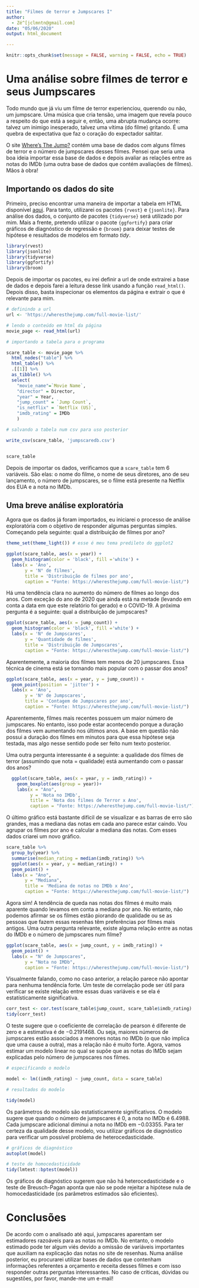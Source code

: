 ```yaml
---
title: "Filmes de terror e Jumpscares I"
author: 
  - Zé^[jclmntn@gmail.com]
date: "05/06/2020"
output: html_document

---
```


```r
knitr::opts_chunk$set(message = FALSE, warning = FALSE, echo = TRUE)
```

# Uma análise sobre filmes de terror e seus Jumpscares

  Todo mundo que já viu um filme de terror experienciou, querendo ou não, um jumpscare. Uma música que cria tensão, uma imagem que revela pouco a respeito do que está a seguir e, então, uma abrupta mudança ocorre: talvez um inimigo inesperado, talvez uma vítima (do filme) gritando. É uma quebra de expectativa que faz o coração do expectador saltitar.
  
  O site [Where's The Jump?](https://wheresthejump.com) contém uma base de dados com alguns filmes de terror e o número de jumpscares desses filmes. Pensei que seria uma boa ideia importar essa base de dados e depois avaliar as relações entre as notas do IMDb (uma outra base de dados que contém avaliações de filmes). Mãos à obra!

## Importando os dados do site

Primeiro, preciso encontrar uma maneira de importar a tabela em HTML disponível [aqui](https://wheresthejump.com/full-movie-list/"). Para tanto, utilizarei os pacotes `{rvest}` e `{jsonlite}`. Para análise dos dados, o conjunto de pacotes `{tidyverse}` será utilizado por mim. Mais a frente, pretendo utilizar o pacote `{ggfortify}` para criar gráficos de diagnóstico de regressão e `{broom}` para deixar testes de hipótese e resultados de modelos em formato *tidy*.

```r
library(rvest)
library(jsonlite)
library(tidyverse)
library(ggfortify)
library(broom)
```

Depois de importar os pacotes, eu irei definir a url de onde extrairei a base de dados e depois farei a leitura desse link usando a função `read_html()`. Depois disso, basta inspecionar os elementos da página e extrair o que é relevante para mim.


```r
# definindo a url
url <- 'https://wheresthejump.com/full-movie-list/'

# lendo o conteúdo em html da página
movie_page <- read_html(url)

# importando a tabela para o programa

scare_table <- movie_page %>% 
  html_nodes("table") %>% 
  html_table() %>% 
  .[[1]] %>% 
  as_tibble() %>% 
  select(
    "movie_name"=`Movie Name`, 
    "director" = Director,
    "year" = Year,
    "jump_count" = `Jump Count`,
    "is_netflix" = `Netflix (US)`,
    "imdb_rating" = IMDb
    )

# salvando a tabela num csv para uso posterior

write_csv(scare_table, 'jumpscaredb.csv')


scare_table


```

  Depois de importar os dados, verificamos que a `scare_table` tem 6 variáveis. São elas: o nome do filme, o nome de seus diretores, ano de seu lançamento, o número de jumpscares, se o filme está presente na Netflix dos EUA e a nota no IMDb.

## Uma breve análise exploratória

Agora que os dados já foram importados, eu iniciarei o processo de análise exploratória com o objetivo de responder algumas perguntas simples. Começando pela seguinte: qual a distribuição de filmes por ano?

```r

theme_set(theme_light()) # esse é meu tema predileto do ggplot2

ggplot(scare_table, aes(x = year)) +
  geom_histogram(color = 'black', fill ='white') + 
  labs(x = 'Ano',
       y = 'N° de filmes',
       title = 'Distribuição de filmes por ano', 
       caption = "Fonte: https://wheresthejump.com/full-movie-list/")

```

  Há uma tendência clara no aumento do número de filmes ao longo dos anos. Com exceção do ano de 2020 que ainda está na metade (levando em conta a data em que este relatório foi gerado) e o COVID-19. 
  A próxima pergunta é a seguinte: qual a distribuição de jumpscares?
  
```r
ggplot(scare_table, aes(x = jump_count)) +
  geom_histogram(color = 'black', fill ='white') +
  labs(x = 'N° de Jumpscares',
       y = 'Quantidade de filmes',
       title = 'Distribuição de Jumpscares', 
       caption = "Fonte: https://wheresthejump.com/full-movie-list/")
```

  Aparentemente, a maioria dos filmes tem menos de 20 jumpscares. Essa técnica de cinema está se tornando mais popular com o passar dos anos?
  
```r
ggplot(scare_table, aes(x = year, y = jump_count)) +
  geom_point(position = 'jitter') +
  labs(x = 'Ano',
       y = 'N° de Jumpscares',
       title = 'Contagem de Jumpscares por ano', 
       caption = "Fonte: https://wheresthejump.com/full-movie-list/")
```
  
  Aparentemente, filmes mais recentes possuem um maior número de jumpscares. No entanto, isso pode estar acontecendo porque a duração dos filmes vem aumentando nos últimos anos. A base em questão não possui a duração dos filmes em minutos para que essa hipótese seja testada, mas algo nesse sentido pode ser feito num texto posterior.

  <!-- Como sou curioso, quero verificar a relação entre o total de filmes e de jumpscares num ano qualquer. Para isso, eu irei normalizar as duas novas variáveis através de uma função criada a partir da seguinte fórmula: $$\frac{x_i - \min(x)}{\max(x) - \min(x)}$$. 
  
```r
# 
# normalize <- function(x){
#   (x - min(x))/(max(x) - min(x))
# }
# 
# scare_table %>% 
#   group_by(year) %>% 
#   summarize(
#     total_jumps = sum(jump_count),
#     total_movies = n()
#   ) %>% 
#   mutate(
#     n_jump = normalize(total_jumps), 
#     n_movies = normalize(total_movies)
#   ) %>% 
#   ggplot(aes(x = year)) + 
#   geom_line(aes(y = n_jump), color = 'blue', size = 1.5) +
#   geom_line(aes(y = n_movies), color = 'red', size = 1.5)
```
-->
  
  Uma outra pergunta interessante é a seguinte: a qualidade dos filmes de terror (assumindo que nota = qualidade) está aumentando com o passar dos anos?

```r
  ggplot(scare_table, aes(x = year, y = imdb_rating)) +
    geom_boxplot(aes(group = year))+
    labs(x = "Ano",
         y = 'Nota no IMDb',
         title = 'Nota dos filmes de Terror x Ano',
         caption = "Fonte: https://wheresthejump.com/full-movie-list/")

```
  
  O último gráfico está bastante difícil de se visualizar e as barras de erro são grandes, mas a mediana das notas em cada ano parece estar caindo. Vou agrupar os filmes por ano e calcular a mediana das notas. Com esses dados criarei um novo gráfico.
  
  
```r
scare_table %>% 
  group_by(year) %>% 
  summarise(median_rating = median(imdb_rating)) %>% 
  ggplot(aes(x = year, y = median_rating)) + 
  geom_point() +
  labs(x = "Ano",
       y = "Mediana",
       title = 'Mediana de notas no IMDb x Ano',
       caption = "Fonte: https://wheresthejump.com/full-movie-list/")

```

  Agora sim! A tendência de queda nas notas dos filmes é muito mais aparente quando levamos em conta a mediana por ano. No entanto, não podemos afirmar se os filmes estão piorando de qualidade ou se as pessoas que fazem essas resenhas têm preferências por filmes mais antigos. 
  Uma outra pergunta relevante, existe alguma relação entre as notas do IMDb e o número de jumpscares num filme?
  
```r
ggplot(scare_table, aes(x = jump_count, y = imdb_rating)) +
  geom_point() +
  labs(x = "N° de Jumpscares",
       y = "Nota no IMDb",
       caption = "Fonte: https://wheresthejump.com/full-movie-list/")
```
  
  Visualmente falando, como no caso anterior, a relação parece não apontar para nenhuma tendência forte. Um teste de correlação pode ser útil para verificar se existe relação entre essas duas variáveis e se ela é estatísticamente significativa.
  
```r
corr_test <- cor.test(scare_table$jump_count, scare_table$imdb_rating)
tidy(corr_test)
```

  O teste sugere que o coeficiente de correlação de pearson é diferente de zero e a estimativa é de $-0.2191468$. Ou seja, maiores números de jumpscares estão associados a menores notas no IMDb (o que não implica que uma cause a outra), mas a relação não é muito forte.
  Agora, vamos estimar um modelo linear no qual se supõe que as notas do IMDb sejam explicadas pelo número de jumpscares nos filmes. 
  
```r
# especificando o modelo

model <- lm((imdb_rating) ~ jump_count, data = scare_table)

# resultados do modelo

tidy(model)

```
  Os parâmetros do modelo são estatisticamente significativos. O modelo sugere que quando o número de jumpscares é $0$, a nota no IMDb é $6.4988$. Cada jumpscare adicional diminui a nota no IMDb em $-0.03355$. Para ter certeza da qualidade desse modelo, vou utilizar gráficos de diagnóstico para verificar um possível problema de heterocedasticidade.
  
```r
# gráficos de diagnóstico
autoplot(model)

# teste de homocedasticidade
tidy(lmtest::bptest(model))
```
  Os gráficos de diagnóstico sugerem que não há heterocedasticidade e o teste de Breusch-Pagan aponta que não se pode rejeitar a hipótese nula de homocedasticidade (os parâmetros estimados são eficientes). 
  
# Conclusões

  De acordo com o analisado até aqui, jumpscares aparentam ser estimadores razoáveis para as notas no IMDb. No entanto, o modelo estimado pode ter algum viés devido a omissão de variáveis importantes que auxiliam na explicação das notas no site de resenhas. Numa análise posterior, eu procurarei utilizar bases de dados que contenham informações referentes a orçamento e receita desses filmes e com isso responder outras perguntas interessantes. 
  No caso de críticas, dúvidas ou sugestões, por favor, mande-me um e-mail!

  